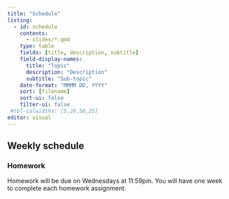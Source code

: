 ```yaml
---
title: "Schedule"
listing:
  - id: schedule
    contents:
      - slides/*.qmd
    type: table
    fields: [title, description, subtitle]
    field-display-names:
      title: "Topic"
      description: "Description"
      subtitle: "Sub-topic"
    date-format: "MMMM DD, YYYY"
    sort: [filename]
    sort-ui: false
    filter-ui: false
 #tbl-colwidths: [5,20,50,25]
editor: visual
---
```


## Weekly schedule

::: {#schedule}
:::

### Homework

Homework will be due on Wednesdays at 11:59pm. You will have one week to complete each homework assignment.
